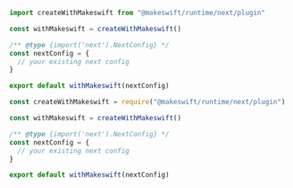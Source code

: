 <CodeGroup>

```js next.config.mjs
import createWithMakeswift from "@makeswift/runtime/next/plugin"

const withMakeswift = createWithMakeswift()

/** @type {import('next').NextConfig} */
const nextConfig = {
  // your existing next config
}

export default withMakeswift(nextConfig)
```

```js next.config.js
const createWithMakeswift = require("@makeswift/runtime/next/plugin")

const withMakeswift = createWithMakeswift()

/** @type {import('next').NextConfig} */
const nextConfig = {
  // your existing next config
}

export default withMakeswift(nextConfig)
```

</CodeGroup>
